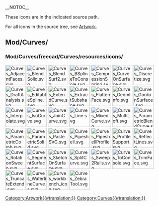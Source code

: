 __NOTOC__
<languages/>
<translate>

<!--T:1-->
These icons are in the indicated source path. 

<!--T:2-->
For all icons in the source tree, see [[Artwork|Artwork]].

==Mod/Curves/== <!--T:3-->

===Mod/Curves/freecad/Curves/resources/icons/=== <!--T:4-->

</translate>
[[Image:Curves_AdjacentFaces.svg|64px]]
[[Image:Curves_BlendSolid.svg|64px]]
[[Image:Curves_BlendSurf2.svg|64px]]
[[Image:Curves_BSplineToConsole.svg|64px]]
[[Image:Curves_CompressionSpring.svg|64px]]
[[Image:Curves_CurveOnSurface.svg|64px]]
[[Image:Curves_Discretize.svg|64px]]
[[Image:Curves_DraftAnalysis.svg|64px]]
[[Image:Curves_EditableSpline.svg|64px]]
[[Image:Curves_ExtendCurve.svg|64px]]
[[Image:Curves_ExtractSubshape.svg|64px]]
[[Image:Curves_FlattenFace.svg|64px]]
[[Image:Curves_GeomInfo.svg|64px]]
[[Image:Curves_GordonSurface.svg|64px]]
[[Image:Curves_Interpolate.svg|64px]]
[[Image:Curves_IsoCurve.svg|64px]]
[[Image:Curves_JoinCurve.svg|64px]]
[[Image:Curves_Line.svg|64px]]
[[Image:Curves_MixedCurve.svg|64px]]
[[Image:Curves_MultiLoft.svg|64px]]
[[Image:Curves_ParametricBlendCurve.svg|64px]]
[[Image:Curves_ParametricComb.svg|64px]]
[[Image:Curves_ParametricSolid.svg|64px]]
[[Image:Curves_PasteSVG.svg|64px]]
[[Image:Curves_Pipeshell.svg|64px]]
[[Image:Curves_PipeshellProfile.svg|64px]]
[[Image:Curves_ProfileSupport.svg|64px]]
[[Image:Curves_ReflectLines.svg|64px]]
[[Image:Curves_RotationSweep.svg|64px]]
[[Image:Curves_SegmentSurface.svg|64px]]
[[Image:Curves_SketchOnSurface.svg|64px]]
[[Image:Curves_SplitCurve.svg|64px]]
[[Image:Curves_Sweep2Rails.svg|64px]]
[[Image:Curves_ToConsole.svg|64px]]
[[Image:Curves_TrimFace.svg|64px]]
[[Image:Curves_TruncateExtend.svg|64px]]
[[Image:Curves_WaterlineCurves.svg|64px]]
[[Image:Curves_workbench_icon.svg|64px]]
[[Image:Curves_ZebraTool.svg|64px]]
<translate>


</translate>
[[Category:Artwork{{#translation:}}]]
<noinclude>[[Category:Curves{{#translation:}}]]</noinclude> <!-- we don't want this transcluded -->